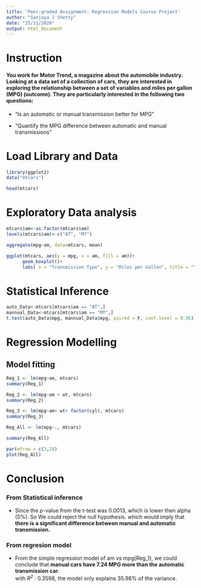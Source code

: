 ---
title: 'Peer-graded Assignment: Regression Models Course Project'
author: "Sanjaya J Shetty"
date: "25/11/2020"
output: html_document
---

# Instruction
#### You work for Motor Trend, a magazine about the      automobile industry. Looking at a data set of a          collection of cars, they are interested in exploring     the relationship between a set of variables and miles   per gallon (MPG) (outcome). They are particularly interested  in the following two questions:

 + “Is an automatic or manual transmission better for        MPG”

 + "Quantify the MPG difference between automatic and        manual transmissions"

# Load Library and Data

```{r, echo=TRUE, warning=FALSE, message=FALSE}
library(ggplot2)
data("mtcars")

head(mtcars)
```

# Exploratory Data analysis
```{r}
mtcars$am<-as.factor(mtcars$am)
levels(mtcars$am)<-c("AT", "MT")

aggregate(mpg~am, data=mtcars, mean)

ggplot(mtcars, aes(y = mpg, x = am, fill = am))+
      geom_boxplot()+
      labs( x = "Transmission Type", y = "Miles per Gallon", title = "")
```

# Statistical Inference
```{r}
auto_Data<-mtcars[mtcars$am == "AT",]
mannual_Data<-mtcars[mtcars$am == "MT",]
t.test(auto_Data$mpg, mannual_Data$mpg, paired = F, conf.level = 0.95)
```


# Regression Modelling

## Model fitting
```{r}
Reg_1 <- lm(mpg~am, mtcars)
summary(Reg_1)
```

```{r}
Reg_2 <- lm(mpg~am + wt, mtcars)
summary(Reg_2)
```

```{r}
Reg_3 <- lm(mpg~am+ wt+ factor(cyl), mtcars)
summary(Reg_3)
```

```{r}
Reg_All <- lm(mpg~., mtcars)

summary(Reg_All)
```

```{r}
par(mfrow = c(2,2))
plot(Reg_All)
```

# Conclusion 

### From Statistical inference
 + Since the p-value from the t-test was 0.0013, which is lower then alpha (5%). So We could reject the null hypothesis. which would imply that **there is a significant difference between manual and automatic transmission.** 

### From regresion model
 + From the simple regression model of am vs mpg(Reg_1), we could conclude that **manual cars have 7.24 MPG more than the automatic transmission car.**  
 with *R^2^* : 0.3598, the model only explains 35.98% of the variance. 



